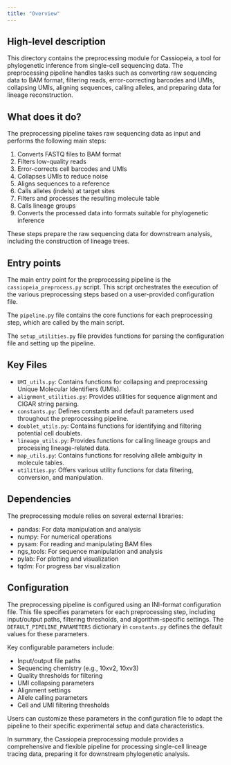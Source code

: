 ```yaml
---
title: "Overview"
---
```


## High-level description
This directory contains the preprocessing module for Cassiopeia, a tool for phylogenetic inference from single-cell sequencing data. The preprocessing pipeline handles tasks such as converting raw sequencing data to BAM format, filtering reads, error-correcting barcodes and UMIs, collapsing UMIs, aligning sequences, calling alleles, and preparing data for lineage reconstruction.

## What does it do?
The preprocessing pipeline takes raw sequencing data as input and performs the following main steps:

1. Converts FASTQ files to BAM format
2. Filters low-quality reads
3. Error-corrects cell barcodes and UMIs
4. Collapses UMIs to reduce noise
5. Aligns sequences to a reference
6. Calls alleles (indels) at target sites
7. Filters and processes the resulting molecule table
8. Calls lineage groups
9. Converts the processed data into formats suitable for phylogenetic inference

These steps prepare the raw sequencing data for downstream analysis, including the construction of lineage trees.

## Entry points
The main entry point for the preprocessing pipeline is the `cassiopeia_preprocess.py` script. This script orchestrates the execution of the various preprocessing steps based on a user-provided configuration file.

The `pipeline.py` file contains the core functions for each preprocessing step, which are called by the main script.

The `setup_utilities.py` file provides functions for parsing the configuration file and setting up the pipeline.

## Key Files
- `UMI_utils.py`: Contains functions for collapsing and preprocessing Unique Molecular Identifiers (UMIs).
- `alignment_utilities.py`: Provides utilities for sequence alignment and CIGAR string parsing.
- `constants.py`: Defines constants and default parameters used throughout the preprocessing pipeline.
- `doublet_utils.py`: Contains functions for identifying and filtering potential cell doublets.
- `lineage_utils.py`: Provides functions for calling lineage groups and processing lineage-related data.
- `map_utils.py`: Contains functions for resolving allele ambiguity in molecule tables.
- `utilities.py`: Offers various utility functions for data filtering, conversion, and manipulation.

## Dependencies
The preprocessing module relies on several external libraries:

- pandas: For data manipulation and analysis
- numpy: For numerical operations
- pysam: For reading and manipulating BAM files
- ngs_tools: For sequence manipulation and analysis
- pylab: For plotting and visualization
- tqdm: For progress bar visualization

## Configuration
The preprocessing pipeline is configured using an INI-format configuration file. This file specifies parameters for each preprocessing step, including input/output paths, filtering thresholds, and algorithm-specific settings. The `DEFAULT_PIPELINE_PARAMETERS` dictionary in `constants.py` defines the default values for these parameters.

Key configurable parameters include:
- Input/output file paths
- Sequencing chemistry (e.g., 10xv2, 10xv3)
- Quality thresholds for filtering
- UMI collapsing parameters
- Alignment settings
- Allele calling parameters
- Cell and UMI filtering thresholds

Users can customize these parameters in the configuration file to adapt the pipeline to their specific experimental setup and data characteristics.

In summary, the Cassiopeia preprocessing module provides a comprehensive and flexible pipeline for processing single-cell lineage tracing data, preparing it for downstream phylogenetic analysis.